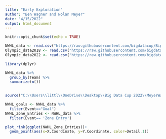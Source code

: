 ```yaml
---
title: "Early Exploration"
author: "Ben Wagner and Nolan Meyer"
date: "4/15/2022"
output: html_document
---
```


```r
knitr::opts_chunk$set(echo = TRUE)

NWHL_data <- read.csv("https://raw.githubusercontent.com/bigdatacup/Big-Data-Cup-2021/main/hackathon_nwhl.csv")
Olympic_data2018 <- read.csv("https://raw.githubusercontent.com/bigdatacup/Big-Data-Cup-2021/main/hackathon_womens.csv")
Olympic_data2022 <- read.csv("https://raw.githubusercontent.com/bigdatacup/Big-Data-Cup-2021/main/pxp_womens_oly_2022_v2.csv")
```


```r
library(dplyr)
```


```r
NWHL_data %>% 
  group_by(Team) %>%
  summarize(n())
  
```

```r
source("C:\\Users\\littl\\OneDrive\\Desktop\\Big Data Cup 2022\\MeyerWagner_BigDataCup22\\plot_rink.R")
```

```r
NWHL_goals <- NWHL_data %>% 
  filter(Event=="Goal")
NWHL_Zone_Entries <- NWHL_data %>% 
  filter(Event== 'Zone Entry')

plot_rink(ggplot(NWHL_Zone_Entries))+
  geom_point(aes(x=X.Coordinate, y=Y.Coordinate, color=Detail.1))
```


